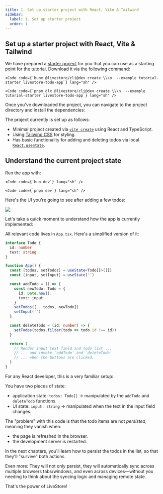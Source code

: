 ```yaml
---
title: 1. Set up starter project with React, Vite & Tailwind
sidebar:
  label: 1. Set up starter project
  order: 1
---
```



## Set up a starter project with React, Vite & Tailwind

We have prepared a [starter project](https://github.com/livestorejs/livestore/tree/dev/examples/tutorial-starter) for you that you can use as a starting point for the tutorial. Download it via the following command:

<Tabs syncKey="package-manager">

  <TabItem label="bun">

    <Code code={`bunx @livestore/cli@dev create \\\n  --example tutorial-starter livestore-todo-app`} lang="sh" />

  </TabItem>

  <TabItem label="pnpm">

    <Code code={`pnpm dlx @livestore/cli@dev create \\\n  --example tutorial-starter livestore-todo-app`} lang="sh" />

  </TabItem>

</Tabs>

Once you've downloaded the project, you can navigate to the project directory and install the dependencies:

The project currently is set up as follows:
- Minimal project created via [`vite create`](https://vite.dev/guide/#scaffolding-your-first-vite-project) using React and TypeScript.
- Using [Tailwind CSS](https://tailwindcss.com/) for styling.
- Has basic functionality for adding and deleting todos via local [`React.useState`](https://react.dev/learn/state-a-components-memory).

## Understand the current project state

Run the app with:

<Tabs syncKey="package-manager">

  <TabItem label="bun">

    <Code code={`bun dev`} lang="sh" />

  </TabItem>

  <TabItem label="pnpm">

    <Code code={`pnpm dev`} lang="sh" />

  </TabItem>

</Tabs>

Here's the UI you're going to see after adding a few todos:

![](../../../assets/tutorial/chapter-1/0-screenshot-todo-list.png)

Let's take a quick moment to understand how the app is currently implemented:

All relevant code lives in `App.tsx`. Here's a simplified version of it:

```ts
interface Todo {
  id: number
  text: string
}

function App() {
  const [todos, setTodos] = useState<Todo[]>([])
  const [input, setInput] = useState('')

  const addTodo = () => {
    const newTodo: Todo = {
      id: Date.now(),
      text: input
    }
    setTodos([...todos, newTodo])
    setInput('')
  }

  const deleteTodo = (id: number) => {
    setTodos(todos.filter(todo => todo.id !== id))
  }

  return (
    // Render input text field and todo list ...
    // ... and invoke `addTodo` and `deleteTodo` 
    // ... when the buttons are clicked. 
  )
}
```

For any React developer, this is a very familiar setup:

<StateAndUiDiagram class="my-8" />

You have two pieces of state:
- application state: `todos: Todo[]` → manipulated by the `addTodo` and `deleteTodo` functions.
- UI state: `input: string` → manipulated when the text in the input field changes.

The "problem" with this code is that the todo items are not _persisted_, meaning they vanish when:
- the page is refreshed in the browser.
- the development server is restarted.

In the next chapters, you'll learn how to persist the todos in the list, so that they'll "survive" both actions. 

Even more: They will not only persist, they will automatically sync across multiple browsers tabs/windows, and even across devices—without you needing to think about the syncing logic and managing remote state. 

That's the power of LiveStore!